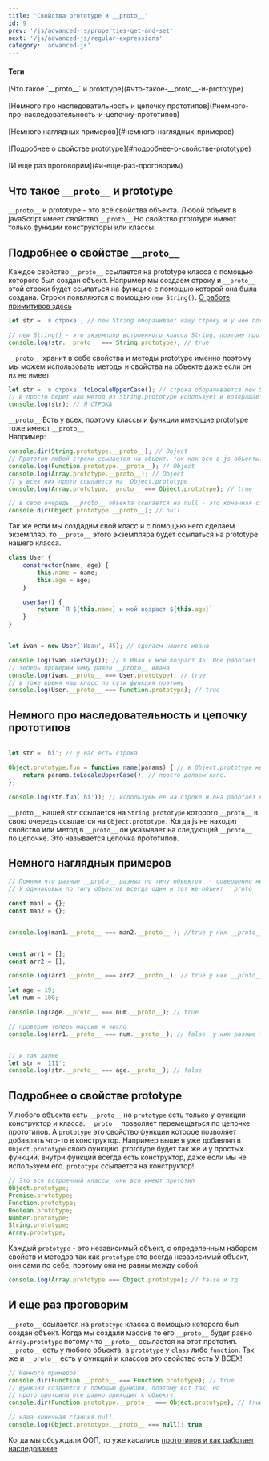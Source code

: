 ```yaml
---
title: 'Свойства prototype и __proto__'
id: 9
prev: '/js/advanced-js/properties-get-and-set'
next: '/js/advanced-js/regular-expressions'
category: 'advanced-js'
---
```


<div className = 'mdHead'>

#### Теги

<div className = 'tag_js'>[Что такое `__proto__` и prototype](#что-такое-__proto__-и-prototype)</div> <br/>
<div className = 'tag_js'>[Немного про наследовательность и цепочку прототипов](#немного-про-наследовательность-и-цепочку-прототипов)</div> <br/>
<div className = 'tag_js'>[Немного наглядных примеров](#немного-наглядных-примеров)</div> <br/>
<div className = 'tag_js'>[Подробнее о свойстве prototype](#подробнее-о-свойстве-prototype)</div> <br/>
<div className = 'tag_js'>[И еще раз проговорим](#и-еще-раз-проговорим)</div>

</div>

## Что такое `__proto__` и prototype 

`__proto__` и prototype - это всё свойства объекта.
Любой объект в javaScript имеет свойство `__proto__`
Но свойство prototype имеют только функции конструкторы или классы.

## Подробнее о свойстве `__proto__`
Каждое свойство `__proto__` ссылается на prototype класса с помощью которого был создан объект.
Например мы создаем строку и `__proto__` этой строки будет ссылаться на функцию с помощью которой она была создана. Строки появляются с помощью `new String()`.
<span className = 'link_js'> [О работе примитивов здесь](/js/basic-js/oop-and-prototype#как-работают-примитивы-в-js) </span> 
```javaScript
let str = 'я строка'; // new String оборачивает нашу строку и у нее появляется __proto__

// new String() - это экземпляр встроенного класса String, поэтому прото экземпляра равно прототипу своего класса.
console.log(str.__proto__ === String.prototype); // true

```
`__proto__` хранит в себе свойства и методы prototype именно поэтому мы можем использовать методы и свойства на объекте даже если он их не имеет.
```javaScript
let str = 'я строка'.toLocaleUpperCase(); // строка оборачивается new String и имеет __proto__ ссылающее нас на главную функцию String.prototype.
// И просто берет наш метод из String.prototype использует и возвращает нам измененную строку.
console.log(str); // Я СТРОКА
```
`__proto__` Есть у всех, поэтому классы и функции имеющие prototype тоже имеют `__proto__`<br/>
Например:<br/>
```javaScript
console.dir(String.prototype.__proto__); // Object
// Прототип любой строки ссылается на объект, так как все в js объекты. Это будет касаться любого типа данных.
console.log(Function.prototype.__proto__); // Object
console.log(Array.prototype.__proto__); // Object
// у всех них прото ссылается на  Object.prototype
console.log(Array.prototype.__proto__ === Object.prototype); // true

// в свою очередь __proto__ объекта ссылается на null - это конечная станция.
console.dir(Object.prototype.__proto__); // null
```
Так же если мы создадим свой класс и с помощью него сделаем экземпляр, то `__proto__` этого экземпляра будет ссылаться на prototype нашего класса.
```javaScript
class User {
    constructor(name, age) {
        this.name = name;
        this.age = age;
    }

    userSay() {
        return `Я ${this.name} и мой возраст ${this.age}`
    }
}


let ivan = new User('Иван', 45); // сделаем нашего ивана

console.log(ivan.userSay()); // Я Иван и мой возраст 45. Все работает.
// теперь проверим чему равен __proto__ ивана
console.log(ivan.__proto__ === User.prototype); // true
// в тоже время наш класс по сути функция поэтому
console.log(User.__proto__ === Function.prototype); // true
```
## Немного про наследовательность и цепочку прототипов
```javaScript

let str = 'hi'; // у нас есть строка.

Object.prototype.fun = function name(params) { // в Object.prototype мы добавили свою функцию.
    return params.toLocaleUpperCase(); // просто делаем капс.
};

console.log(str.fun('hi')); // используем ее на строке и она работает выдовая нам HI
```
`__proto__` нашей `str` ссылается на `String.prototype` которого `__proto__` в свою очередь ссылается на `Object.prototype.`
Когда js не находит свойство или метод в `__proto__` он указывает на следующий `__proto__`  по цепочке. Это называется цепочка прототипов.<br/>
## Немного наглядных примеров
```javaScript
// Помним что разные __proto__ разных по типу объектов  - совершенно независимые разные объекты.
// У одинаковых по типу объектов всегда один и тот же объект __proto__ ( они равны)

const man1 = {};
const man2 = {};


console.log(man1.__proto__ === man2.__proto__ ); //true у них __proto__ один и тот же, какой то 3 объект


const arr1 = [];
const arr2 = [];

console.log(arr1.__proto__ === arr2.__proto__); // true у них __proto__  так же равны 

let age = 19;
let num = 100;

console.log(age.__proto__ === num.__proto__); // true

// проверим теперь массив и число
console.log(arr1.__proto__ === num.__proto__); // false  у них разные типы объекта


// и так далее
let str = '111';
console.log(str.__proto__ === age.__proto__); // false
```
## Подробнее о свойстве prototype

У любого объекта есть `__proto__` но `prototype` есть только у функции конструктор и класса. `__proto__` позволяет перемещаться по цепочке прототипов. А `prototype` это свойство функции  которое позволяет добавлять что-то в конструктор. Например выше я уже добавлял в `Object.prototype` свою функцию. prototype будет так же и у простых функций, внутри функций всегда есть конструктор, даже если мы не используем его. `prototype` ссылается на конструктор!
```javaScript
// Это все встроенный классы, они все имеют прототип
Object.prototype;
Promise.prototype;
Function.prototype;
Boolean.prototype;
Number.prototype;
String.prototype;
Array.prototype;
```
Каждый `prototype`  - это независимый объект, с определенным  набором свойств и методов
так как `prototype` это всегда независимый объект, они сами по себе, поэтому они не равны между собой
```javaScript
console.log(Array.prototype === Object.prototype); // false и тд
```
## И еще раз проговорим

`__proto__` ссылается на `prototype` класса с помощью которого был создан объект.
Когда мы создали массив то его `__proto__` будет равно `Array.prototype`
потому что `__proto__` ссылается на этот прототип.
`__proto__` есть у любого объекта,
а `prototype` у `class` либо `function`. Так же и `__proto__` есть у функций и классов это свойство есть У ВСЕХ!
```javaScript
// Немного примеров.
console.dir(Function.__proto__ === Function.prototype); // true
// функция создается с помощью функции, поэтому вот так, но 
// прото протоипа все равно приходит к объекту.
console.dir(Function.prototype.__proto__ === Object.prototype); // true

// наша конечная станция null.
console.log(Object.prototype.__proto__ === null); true
```
Когда мы обсуждали ООП, то уже касались  <span className = 'link_js'> [прототипов и как работает наследование](/js/basic-js/oop-and-prototype#прототипное-наследование) </span> 


